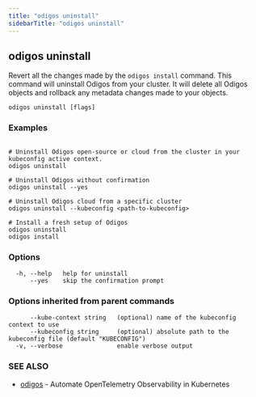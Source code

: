 ```yaml
---
title: "odigos uninstall"
sidebarTitle: "odigos uninstall"
---
```

## odigos uninstall

Revert all the changes made by the `odigos install` command.
This command will uninstall Odigos from your cluster. It will delete all Odigos objects
and rollback any metadata changes made to your objects.

```
odigos uninstall [flags]
```

### Examples

```

# Uninstall Odigos open-source or cloud from the cluster in your kubeconfig active context.
odigos uninstall

# Uninstall Odigos without confirmation
odigos uninstall --yes

# Uninstall Odigos cloud from a specific cluster
odigos uninstall --kubeconfig <path-to-kubeconfig>

# Install a fresh setup of Odigos
odigos uninstall
odigos install

```

### Options

```
  -h, --help   help for uninstall
      --yes    skip the confirmation prompt
```

### Options inherited from parent commands

```
      --kube-context string   (optional) name of the kubeconfig context to use
      --kubeconfig string     (optional) absolute path to the kubeconfig file (default "KUBECONFIG")
  -v, --verbose               enable verbose output
```

### SEE ALSO

* [odigos](/cli/odigos)	 - Automate OpenTelemetry Observability in Kubernetes